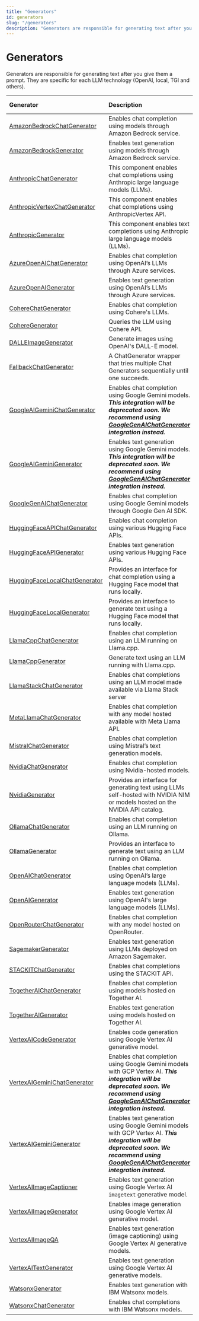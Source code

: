```yaml
---
title: "Generators"
id: generators
slug: "/generators"
description: "Generators are responsible for generating text after you give them a prompt. They are specific for each LLM technology (OpenAI, local, TGI and others)."
---
```


# Generators

Generators are responsible for generating text after you give them a prompt. They are specific for each LLM technology (OpenAI, local, TGI and others).

| Generator                                                            | Description                                                                                                                                                                                                              | Streaming Support |
| :------------------------------------------------------------------- | :----------------------------------------------------------------------------------------------------------------------------------------------------------------------------------------------------------------------- | :---------------- |
| [AmazonBedrockChatGenerator](/docs/amazonbedrockchatgenerator)       | Enables chat completion using models through Amazon Bedrock service.                                                                                                                                                     | ✅                 |
| [AmazonBedrockGenerator](/docs/amazonbedrockgenerator)               | Enables text generation using models through Amazon Bedrock service.                                                                                                                                                     | ✅                 |
| [AnthropicChatGenerator](doc:anthropicchatgenerator)                 | This component enables chat completions using Anthropic large language models (LLMs).                                                                                                                                    | ✅                 |
| [AnthropicVertexChatGenerator](doc:anthropicvertexchatgenerator)     | This component enables chat completions using AnthropicVertex API.                                                                                                                                                       | ✅                 |
| [AnthropicGenerator](doc:anthropicgenerator)                         | This component enables text completions using Anthropic large language models (LLMs).                                                                                                                                    | ✅                 |
| [AzureOpenAIChatGenerator](/docs/azureopenaichatgenerator)           | Enables chat completion using OpenAI’s LLMs through Azure services.                                                                                                                                                      | ✅                 |
| [AzureOpenAIGenerator](/docs/azureopenaigenerator)                   | Enables text generation using OpenAI’s LLMs through Azure services.                                                                                                                                                      | ✅                 |
| [CohereChatGenerator](/docs/coherechatgenerator)                     | Enables chat completion using Cohere's LLMs.                                                                                                                                                                             | ✅                 |
| [CohereGenerator](/docs/coheregenerator)                             | Queries the LLM using Cohere API.                                                                                                                                                                                        | ✅                 |
| [DALLEImageGenerator](doc:dalleimagegenerator)                       | Generate images using OpenAI's DALL-E model.                                                                                                                                                                             | ❌                 |
| [FallbackChatGenerator](doc:fallbackchatgenerator)                   | A ChatGenerator wrapper that tries multiple Chat Generators sequentially until one succeeds.                                                                                                                             | ✅                 |
| [GoogleAIGeminiChatGenerator](/docs/googleaigeminichatgenerator)     | Enables chat completion using Google Gemini models. **_This integration will be deprecated soon. We recommend using [GoogleGenAIChatGenerator](doc:googlegenaichatgenerator) integration instead._**                     | ✅                 |
| [GoogleAIGeminiGenerator](/docs/googleaigeminigenerator)             | Enables text generation using Google Gemini models. **_This integration will be deprecated soon. We recommend using [GoogleGenAIChatGenerator](doc:googlegenaichatgenerator)  integration instead._**                    | ✅                 |
| [GoogleGenAIChatGenerator](doc:googlegenaichatgenerator)             | Enables chat completion using Google Gemini models through Google Gen AI SDK.                                                                                                                                            | ✅                 |
| [HuggingFaceAPIChatGenerator](/docs/huggingfaceapichatgenerator)     | Enables chat completion using various Hugging Face APIs.                                                                                                                                                                 | ✅                 |
| [HuggingFaceAPIGenerator](/docs/huggingfaceapigenerator)             | Enables text generation using various Hugging Face APIs.                                                                                                                                                                 | ✅                 |
| [HuggingFaceLocalChatGenerator](/docs/huggingfacelocalchatgenerator) | Provides an interface for chat completion using a Hugging Face model that runs locally.                                                                                                                                  | ✅                 |
| [HuggingFaceLocalGenerator](/docs/huggingfacelocalgenerator)         | Provides an interface to generate text using a Hugging Face model that runs locally.                                                                                                                                     | ✅                 |
| [LlamaCppChatGenerator](doc:llamacppchatgenerator)                   | Enables chat completion using an LLM running on Llama.cpp.                                                                                                                                                               | ❌                 |
| [LlamaCppGenerator](/docs/llamacppgenerator)                         | Generate text using an LLM running with Llama.cpp.                                                                                                                                                                       | ❌                 |
| [LlamaStackChatGenerator](doc:googlegenaichatgenerator-copy)         | Enables chat completions using an LLM model made available via Llama Stack server                                                                                                                                        | ✅                 |
| [MetaLlamaChatGenerator](doc:metallamachatgenerator)                 | Enables chat completion with any model hosted available with Meta Llama API.                                                                                                                                             | ✅                 |
| [MistralChatGenerator](/docs/mistralchatgenerator)                   | Enables chat completion using Mistral’s text generation models.                                                                                                                                                          | ✅                 |
| [NvidiaChatGenerator](doc:nvidiachatgenerator)                       | Enables chat completion using Nvidia-hosted models.                                                                                                                                                                      | ✅                 |
| [NvidiaGenerator](/docs/nvidiagenerator)                             | Provides an interface for generating text using LLMs self-hosted with NVIDIA NIM or models hosted on the NVIDIA API catalog.                                                                                             | ❌                 |
| [OllamaChatGenerator](/docs/ollamachatgenerator)                     | Enables chat completion using an LLM running on Ollama.                                                                                                                                                                  | ✅                 |
| [OllamaGenerator](/docs/ollamagenerator)                             | Provides an interface to generate text using an LLM running on Ollama.                                                                                                                                                   | ✅                 |
| [OpenAIChatGenerator](/docs/openaichatgenerator)                     | Enables chat completion using OpenAI’s large language models (LLMs).                                                                                                                                                     | ✅                 |
| [OpenAIGenerator](/docs/openaigenerator)                             | Enables text generation using OpenAI's large language models (LLMs).                                                                                                                                                     | ✅                 |
| [OpenRouterChatGenerator](doc:openrouterchatgenerator)               | Enables chat completion with any model hosted on OpenRouter.                                                                                                                                                             | ✅                 |
| [SagemakerGenerator](/docs/SagemakerGenerator)                       | Enables text generation using LLMs deployed on Amazon Sagemaker.                                                                                                                                                         | ❌                 |
| [STACKITChatGenerator](doc:stackitchatgenerator)                     | Enables chat completions using the STACKIT API.                                                                                                                                                                          | ✅                 |
| [TogetherAIChatGenerator](/docs/togetheraichatgenerator)               | Enables chat completion using models hosted on Together AI.                                                                                                                                                              | ✅                 |
| [TogetherAIGenerator](/docs/togetheraigenerator)                       | Enables text generation using models hosted on Together AI.                                                                                                                                                              | ✅                 |
| [VertexAICodeGenerator](/docs/vertexaicodegenerator)                 | Enables code generation using Google Vertex AI generative model.                                                                                                                                                         | ❌                 |
| [VertexAIGeminiChatGenerator](/docs/vertexaigeminichatgenerator)     | Enables chat completion using Google Gemini models with GCP Vertex AI. **_This integration will be deprecated soon. We recommend using [GoogleGenAIChatGenerator](doc:googlegenaichatgenerator)  integration instead._** | ✅                 |
| [VertexAIGeminiGenerator](/docs/vertexaigeminigenerator)             | Enables text generation using Google Gemini models with GCP Vertex AI. **_This integration will be deprecated soon. We recommend using [GoogleGenAIChatGenerator](doc:googlegenaichatgenerator)  integration instead._** | ✅                 |
| [VertexAIImageCaptioner](/docs/vertexaiimagecaptioner)               | Enables text generation using Google Vertex AI `imagetext` generative model.                                                                                                                                             | ❌                 |
| [VertexAIImageGenerator](/docs/vertexaiimagegenerator)               | Enables image generation using Google Vertex AI generative model.                                                                                                                                                        | ❌                 |
| [VertexAIImageQA](/docs/vertexaiimageqa)                             | Enables text generation (image captioning) using Google Vertex AI generative models.                                                                                                                                     | ❌                 |
| [VertexAITextGenerator](/docs/vertexaitextgenerator)                 | Enables text generation using Google Vertex AI generative models.                                                                                                                                                        | ❌                 |
| [WatsonxGenerator](doc:watsonxgenerator)                             | Enables text generation with IBM Watsonx models.                                                                                                                                                                         | ✅                 |
| [WatsonxChatGenerator](doc:watsonxchatgenerator)                     | Enables chat completions with IBM Watsonx models.                                                                                                                                                                        | ✅                 |
